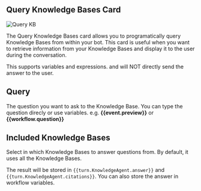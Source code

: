 ## Query Knowledge Bases Card


![Query KB](/docs/content/query-kb-banner.png)

The Query Knowledge Bases card allows you to programatically query Knowledge Bases from within your bot. This card is useful when you want to retrieve information from your Knowledge Bases and display it to the user during the conversation.

This supports variables and expressions. and will NOT directly send the answer to the user.

## Query

The question you want to ask to the Knowledge Base. You can type the question direcly or use variables. e.g. **{{event.preview}}** or **{{workflow.question}}**

## Included Knowledge Bases

Select in which Knowledge Bases to answer questions from. By default, it uses all the Knowledge Bases.

The result will be stored in `{{turn.KnowledgeAgent.answer}}` and `{{turn.KnowledgeAgent.citations}}`. You can also store the answer in workflow variables.
